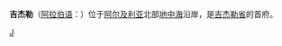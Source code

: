 {{Infobox Settlement
| name = 吉杰勒<br/>جيجل
| image_skyline = 
| imagesize = 
| image_caption = 
| image_flag = 
| image_shield = 
| pushpin_map = Algeria
| pushpin_label_position = bottom
| subdivision_type = 国家
| subdivision_name = {{ALG}}
| subdivision_type1 = [[阿尔及利亚行政区划|省]]
| subdivision_name1 = [[吉杰勒省|吉杰勒省]]
| subdivision_type2 = 
| subdivision_name2 = 
| elevation_m = 
| elevation_ft = 
| area_total_km2 = 
| population_as_of = 2007年
| population_total = 148000
| population_density_km2 = 
| timezone = [[欧洲中部时间|CET]]
| utc_offset = +1
| timezone_DST = 
| utc_offset_DST = 
| latd = 36
| latm = 48
| lats =
| latNS = N
| longd = 5
| longm = 46
| longs = 
| longEW = E
| website =  
}}
'''吉杰勒'''（[[阿拉伯语|阿拉伯语]]：'''{{rtl-lang|ar|جيجل}}'''）位于[[阿尔及利亚|阿尔及利亚]]北部[[地中海|地中海]]沿岸，是[[吉杰勒省|吉杰勒省]]的首府。

{{Authority control}}
{{Algeria-stub}}

[[Category:阿尔及利亚城市|J]]